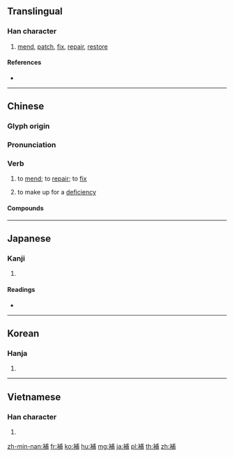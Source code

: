 {{character info/new}}
{{also|补}}
==Translingual==

===Han character===
{{Han char|rn=145|rad=衣|as=07|sn=12|four=33227|canj=LIJB|ids=⿰衤甫}}

# [[mend]], [[patch]], [[fix]], [[repair]], [[restore]]

====References====
* {{Han ref|kx=1117.300|dkj=34320|dj=1583.220|hdz=53093.050|uh=88DC|ud=35036|bh=B8C9|bd=47305}}

----

==Chinese==
{{zh-forms|s=补}}

===Glyph origin===
{{Han etym}}

===Pronunciation===
{{zh-pron
|m=bǔ
|c=bou2
|h=pfs=pú
|md=
|mn=pó͘
|w=
|mc=y
|oc=y
|cat=v
}}

===Verb===
{{zh-verb}}

# to [[mend]]; to [[repair]]; to [[fix]]
#: {{zh-x|補衫|to '''mend''' clothes|C}}
# to make up for a [[deficiency]]
#: {{zh-x|補鈣|{{t-needed|zh}}}}

====Compounds====
{{zh-der|補白|補辦|補報|補差|補償|補償貿易|補充|補丁|補釘|補發|補過|補花|補回來|補給|補給線|補假|補交|補角|補景|補酒|補救|補考|補課|補空|補漏|補苗|補偏救弊|補票|補品|補氣|補情|補情兒|補缺|補色|補上|補稅|補台|補體|補貼|補習|補休|補選|補血|補牙|補養|補藥|補液|補遺|補益|補語|補正|補助|補助貨幣|補綴|補足}}

----

==Japanese==

===Kanji===
{{ja-kanji|grade=6|rs=衣07}}

# {{defn|lang=ja|sort=衣07}}

====Readings====
* {{ja-readings|goon=[[ふ]] (fu)|kanyoon=[[ぶ]] (bu)|kanon=[[ほ]] (ho)|kun=[[おぎなう]] (oginau)}}

----

==Korean==

===Hanja===
{{ko-hanja|hangeul=보|eumhun=|rv=bo|mr=po|y=po}}

# {{defn|lang=ko|sort=衣07}}

----

==Vietnamese==

===Han character===
{{vi-hantu|[[bổ]], [[bó]], [[bỏ]], [[bõ]], [[bủa]], [[bù]], [[vỏ]], [[bồ]]|rs=衣07}}

# {{defn|lang=vi|sort=衣07}}

[[zh-min-nan:補]]
[[fr:補]]
[[ko:補]]
[[hu:補]]
[[mg:補]]
[[ja:補]]
[[pl:補]]
[[th:補]]
[[zh:補]]